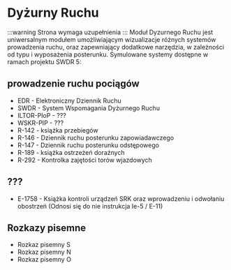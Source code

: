 
# Dyżurny Ruchu

:::warning
Strona wymaga uzupełnienia
:::
Moduł Dyzurnego Ruchu jest uniwersalnym modułem umożliwiającym wizualizacje różnych systemów prowadzenia ruchu, oraz zapewniający dodatkowe narzędzia, w zależności od typu i wyposażenia posterunku. Symulowane systemy dostępne w ramach projektu SWDR 5:

## prowadzenie ruchu pociągów

- EDR - Elektroniczny Dziennik Ruchu
- SWDR - System Wspomagania Dyżurnego Ruchu
- ILTOR-PIoP - ???
- WSKR-PIP - ???
- R-142 - książka przebiegów
- R-146 - Dziennik ruchu posterunku zapowiadawczego
- R-147 - Dziennik ruchu posterunku odstępowego
- R-189 - książka ostrzeżeń doraźnych
- R-292 - Kontrolka zajętości torów wjazdowych

## ???

- E-1758 - Książka kontroli urządzeń SRK oraz wprowadzeniu i odwołaniu obostrzeń (Odnosi się do nie instrukcja Ie-5 / E-11)

## Rozkazy pisemne

- Rozkaz pisemny S
- Rozkaz pisemny N
- Rozkaz pisemny O
